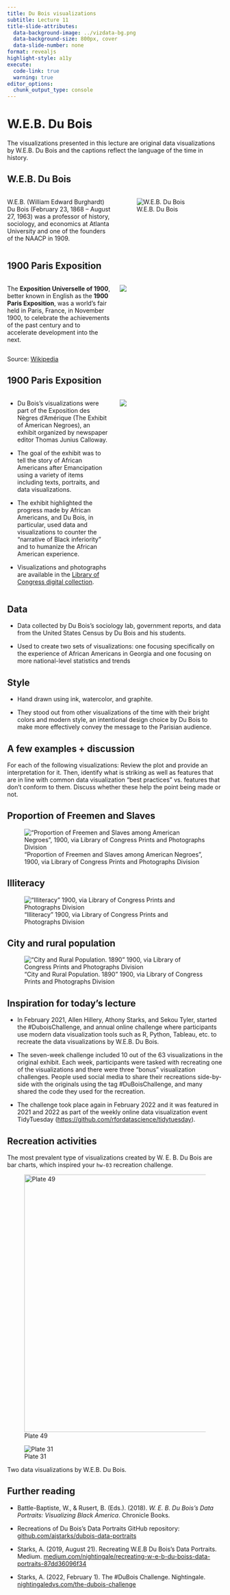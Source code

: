 ```yaml
---
title: Du Bois visualizations
subtitle: Lecture 11
title-slide-attributes:
  data-background-image: ../vizdata-bg.png
  data-background-size: 800px, cover
  data-slide-number: none
format: revealjs
highlight-style: a11y
execute:
  code-link: true
  warning: true
editor_options: 
  chunk_output_type: console
---
```


# W.E.B. Du Bois

::: callout-important
The visualizations presented in this lecture are original data visualizations by W.E.B. Du Bois and the captions reflect the language of the time in history.
:::

## W.E.B. Du Bois

::: columns
::: {.column width="50%"}
W.E.B. (William Edward Burghardt) Du Bois (February 23, 1868 -- August 27, 1963) was a professor of history, sociology, and economics at Atlanta University and one of the founders of the NAACP in 1909.
:::

::: {.column width="50%"}
![W.E.B. Du Bois](images/portrait.jpg)
:::
:::

## 1900 Paris Exposition

::: columns
::: {.column width="50%"}
The **Exposition Universelle of 1900**, better known in English as the **1900 Paris Exposition**, was a world's fair held in Paris, France, in November 1900, to celebrate the achievements of the past century and to accelerate development into the next.
:::

::: {.column width="50%"}
[![](images/Exposition_univ_1900.jpg)](https://en.wikipedia.org/wiki/Exposition_Universelle_(1900))
:::
:::

::: aside
Source: [Wikipedia](https://en.wikipedia.org/wiki/Exposition_Universelle_(1900))
:::

## 1900 Paris Exposition {.smaller}

::: columns
::: {.column width="50%"}
-   Du Bois's visualizations were part of the Exposition des Nègres d'Amérique (The Exhibit of American Negroes), an exhibit organized by newspaper editor Thomas Junius Calloway.

-   The goal of the exhibit was to tell the story of African Americans after Emancipation using a variety of items including texts, portraits, and data visualizations.

-   The exhibit highlighted the progress made by African Americans, and Du Bois, in particular, used data and visualizations to counter the "narrative of Black inferiority" and to humanize the African American experience.

-   Visualizations and photographs are available in the [Library of Congress digital collection](https://www.loc.gov/collections/african-american-photographs-1900-paris-exposition/?st=grid&sb=shelf-id_desc).
:::

::: {.column width="50%"}
![](images/paris-exposition.jpg)
:::
:::

## Data

-   Data collected by Du Bois's sociology lab, government reports, and data from the United States Census by Du Bois and his students.

-   Used to create two sets of visualizations: one focusing specifically on the experience of African Americans in Georgia and one focusing on more national-level statistics and trends

## Style

-   Hand drawn using ink, watercolor, and graphite.

-   They stood out from other visualizations of the time with their bright colors and modern style, an intentional design choice by Du Bois to make more effectively convey the message to the Parisian audience.

## A few examples + discussion

::: task
For each of the following visualizations: Review the plot and provide an interpretation for it. Then, identify what is striking as well as features that are in line with common data visualization "best practices" vs. features that don't conform to them. Discuss whether these help the point being made or not.
:::

## Proportion of Freemen and Slaves

!["Proportion of Freemen and Slaves among American Negroes", 1900, via Library of Congress Prints and Photographs Division](images/slaves.png)

## Illiteracy

!["Illiteracy" 1900, via Library of Congress Prints and Photographs Division](images/illiteracy.png)

## City and rural population

!["City and Rural Population. 1890" 1900, via Library of Congress Prints and Photographs Division](images/city-rural.png)

## Inspiration for today's lecture {.smaller}

-   In February 2021, Allen Hillery, Athony Starks, and Sekou Tyler, started the #DuboisChallenge, and annual online challenge where participants use modern data visualization tools such as R, Python, Tableau, etc. to recreate the data visualizations by W.E.B. Du Bois.

-   The seven-week challenge included 10 out of the 63 visualizations in the original exhibit. Each week, participants were tasked with recreating one of the visualizations and there were three "bonus" visualization challenges. People used social media to share their recreations side-by-side with the originals using the tag #DuBoisChallenge, and many shared the code they used for the recreation.

-   The challenge took place again in February 2022 and it was featured in 2021 and 2022 as part of the weekly online data visualization event TidyTuesday (<https://github.com/rfordatascience/tidytuesday>).

## Recreation activities {.smaller}

The most prevalent type of visualizations created by W. E. B. Du Bois are bar charts, which inspired your `hw-03` recreation challenge.

::: {#fig-activities layout="[[30,-5,65]]"}
![Plate 49](images/public-school-enrollment.jpg){#fig-public-school width="600"}

![Plate 31](images/income-expenditures-orig.jpeg){#fig-income-expenditure}

Two data visualizations by W.E.B. Du Bois.
:::

## Further reading

-   Battle-Baptiste, W., & Rusert, B. (Eds.). (2018). *W. E. B. Du Bois's Data Portraits: Visualizing Black America*. Chronicle Books.

-   Recreations of Du Bois's Data Portraits GitHub repository: [github.com/ajstarks/dubois-data-portraits](https://github.com/ajstarks/dubois-data-portraits)

-   Starks, A. (2019, August 21). Recreating W.E.B Du Bois's Data Portraits. Medium. [medium.com/nightingale/recreating-w-e-b-du-boiss-data-portraits-87dd36096f34](https://medium.com/nightingale/recreating-w-e-b-du-boiss-data-portraits-87dd36096f34)

-   Starks, A. (2022, February 1). The #DuBois Challenge. Nightingale. [nightingaledvs.com/the-dubois-challenge](https://nightingaledvs.com/the-dubois-challenge/)
